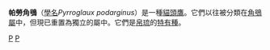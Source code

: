 {{Speciesbox
| taxon = Pyrroglaux podarginus
| parent_authority = [[山階芳麿|Yamashina]], 1938
| binomial_authority = ([[蓋史達夫·哈特拉伯|Hartlaub]] & [[奥托·芬斯克|Finsch]], 1872)
| synonyms =
* ''Otus podarginus''
}}

'''帕勞角鴞'''（[[學名|學名]]''Pyrroglaux podarginus''）是一種[[貓頭鷹|貓頭鷹]]。它們以往被分類在[[角鴞屬|角鴞屬]]中，但現已重置為獨立的屬中。它們是[[帛琉|帛琉]]的[[特有種|特有種]]。

{{Taxonbar}}
[[Category:鴟鴞科|P]]
[[Category:_1872年描述的动物|P]]